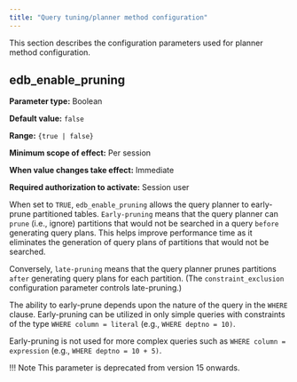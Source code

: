 ```yaml
---
title: "Query tuning/planner method configuration"
---
```


<div id="query_tuning_planner_method_configuration" class="registered_link"></div>

This section describes the configuration parameters used for planner method configuration.

## edb_enable_pruning

**Parameter type:** Boolean

**Default value:** `false`

**Range:** `{true | false}`

**Minimum scope of effect:** Per session

**When value changes take effect:** Immediate

**Required authorization to activate:** Session user

When set to `TRUE`, `edb_enable_pruning` allows the query planner to early-prune partitioned tables. `Early-pruning` means that the query planner can `prune` (i.e., ignore) partitions that would not be searched in a query `before` generating query plans. This helps improve performance time as it eliminates the generation of query plans of partitions that would not be searched.

Conversely, `late-pruning` means that the query planner prunes partitions `after` generating query plans for each partition. (The `constraint_exclusion` configuration parameter controls late-pruning.)

The ability to early-prune depends upon the nature of the query in the `WHERE` clause. Early-pruning can be utilized in only simple queries with constraints of the type `WHERE column = literal` (e.g., `WHERE deptno = 10)`.

Early-pruning is not used for more complex queries such as `WHERE column = expression` (e.g., `WHERE deptno = 10 + 5)`.

!!! Note
    This parameter is deprecated from version 15 onwards.